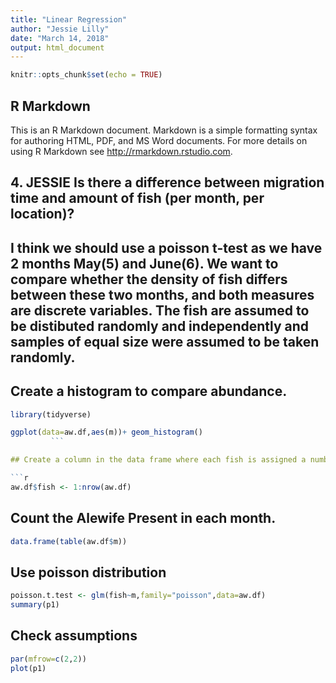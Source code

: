```yaml
---
title: "Linear Regression"
author: "Jessie Lilly"
date: "March 14, 2018"
output: html_document
---
```


```r
knitr::opts_chunk$set(echo = TRUE)
```

## R Markdown

This is an R Markdown document. Markdown is a simple formatting syntax for authoring HTML, PDF, and MS Word documents. For more details on using R Markdown see <http://rmarkdown.rstudio.com>.

## 4. JESSIE Is there a difference between migration time and amount of fish (per month, per location)? 

## I think we should use a poisson t-test as we have 2 months May(5) and June(6). We want to compare whether the density of fish differs between these two months, and both measures are discrete variables. The fish are assumed to be distibuted randomly and independently and samples of equal size were assumed to be taken randomly. 

## Create a histogram to compare abundance. 

```r
library(tidyverse)

ggplot(data=aw.df,aes(m))+ geom_histogram()
         ```

## Create a column in the data frame where each fish is assigned a number. 

```r
aw.df$fish <- 1:nrow(aw.df)
```

## Count the Alewife Present in each month. 

```r
data.frame(table(aw.df$m))
```

## Use poisson distribution

```r

poisson.t.test <- glm(fish~m,family="poisson",data=aw.df)
summary(p1)
```

## Check assumptions

```r
par(mfrow=c(2,2))
plot(p1)
```


